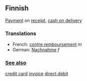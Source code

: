 ==Finnish==

[[Payment]] on [[receipt]], [[cash on delivery]]

===Translations===
*French: [[contre remboursement]] ''m''
*German: [[Nachnahme]] ''f''

 
=== [[See also]] ===

[[credit card]] [[invoice]] [[direct debit]]
